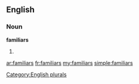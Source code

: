 ==English==

===Noun===
'''familiars'''

# {{plural of|[[familiar]]}}

[[Category:English plurals]]

[[ar:familiars]]
[[fr:familiars]]
[[my:familiars]]
[[simple:familiars]]